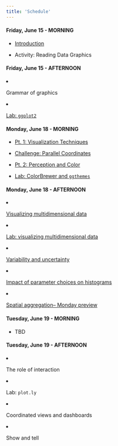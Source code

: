```yaml
---
title: 'Schedule'
---
```


<div class="past"></div>

<div class="row">
  <div class="col-md-4">
#### Friday, June 15 - MORNING
- [Introduction](lectures/01-introduction.pdf)
- Activity: Reading Data Graphics
  </div>
    <div class="col-md-4">
#### Friday, June 15 - AFTERNOON
- Grammar of graphics
- [Lab: `ggplot2`](lab-ggplot2.html)
  </div>
</div>

<div class="row">
  <div class="col-md-4">
#### Monday, June 18 - MORNING
- [Pt. 1: Visualization Techniques](lectures/03-vis-techniques.pdf)
- [Challenge: Parallel Coordinates](demo-vis-techniques.html)
- [Pt. 2: Perception and Color](lectures/04-perception-color.pdf)
- [Lab: ColorBrewer and `ggthemes`](lab-colorbrewer-ggthemes.html)
  </div>
    <div class="col-md-4">
#### Monday, June 18 - AFTERNOON
- [Visualizing multidimensional data](lectures/05-MultiD.pdf)
- [Lab: visualizing multidimensional data](lab-multiD.html)
- [Variability and uncertainty](lectures/06-Variability.pdf)
- [Impact of parameter choices on histograms](http://tinlizzie.org/~aran/histograms/)
- [Spatial aggregation-- Monday preview](lectures/07-SpatialPreview.pdf)
  </div>
</div>

<div class="row">
  <div class="col-md-4">
#### Tuesday, June 19 - MORNING
- TBD
  </div>
    <div class="col-md-4">
#### Tuesday, June 19 - AFTERNOON
- The role of interaction
- Lab: `plot.ly`
- Coordinated views and dashboards
- Show and tell
  </div>
</div>




